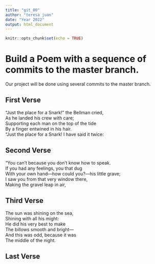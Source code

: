 ```yaml
---
title: "git_00"
author: "teresa juan"
date: "Year 2022"
output: html_document
---
```


```r
knitr::opts_chunk$set(echo = TRUE)
```
# Build a Poem with a sequence of commits to the master branch.
Our project will be done using several commits to the master branch.
<!-- Do not modify or change any text in "!--" bracketed areas such as this --- these are instructions to
you, if you change any of this the git program will notice it and compromise your git merging strategy !-->

## First Verse 
<!--Put the first five lines of a poem by Lewis Carrol in this section!-->

"Just the place for a Snark!" the Bellman cried,  
   As he landed his crew with care;  
Supporting each man on the top of the tide  
   By a finger entwined in his hair.  
"Just the place for a Snark! I have said it twice:


## Second Verse
<!--Put the first five lines of a poem by Robert Frost here!-->

“You can’t because you don’t know how to speak.  
If you had any feelings, you that dug  
With your own hand—how could you?—his little grave;  
I saw you from that very window there,   
Making the gravel leap in air,  







## Third Verse
<!--Put the first two verses of The Walrus and the Carpenter here!-->

The sun was shining on the sea,  
Shining with all his might:  
He did his very best to make  
The billows smooth and bright—  
And this was odd, because it was  
The middle of the night.  

## Last Verse
<!--Put a short poem of your choice 8-20 lines,here!-->
